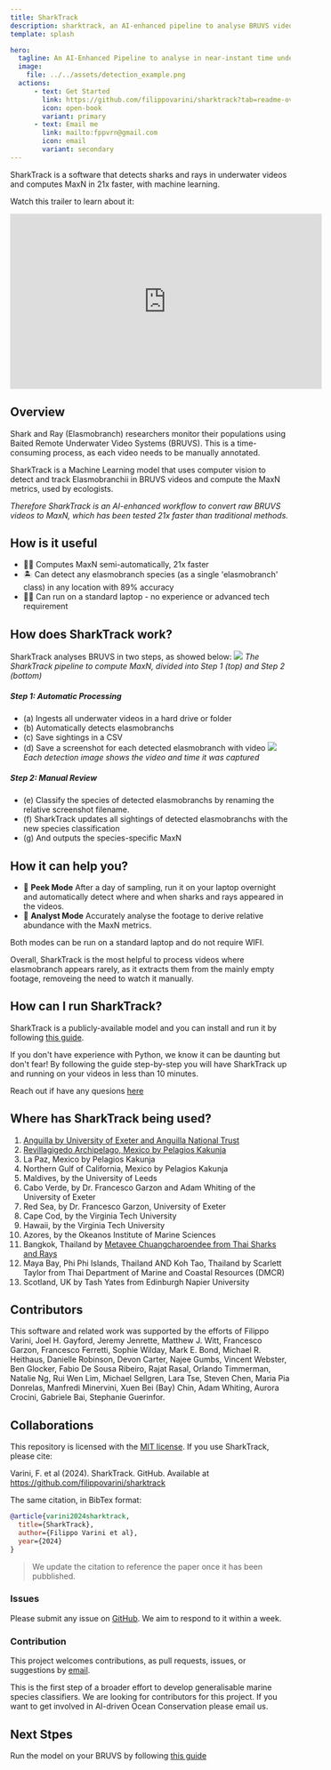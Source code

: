 ```yaml
---
title: SharkTrack
description: sharktrack, an AI-enhanced pipeline to analyse BRUVS videos of sharks and rays with Machine Learning
template: splash

hero:
  tagline: An AI-Enhanced Pipeline to analyse in near-instant time underwater videos (BRUVS) of sharks, rays and more!
  image: 
    file: ../../assets/detection_example.png
  actions:
      - text: Get Started
        link: https://github.com/filippovarini/sharktrack?tab=readme-ov-file#sharktrack
        icon: open-book
        variant: primary
      - text: Email me
        link: mailto:fppvrn@gmail.com
        icon: email
        variant: secondary
---
```


SharkTrack is a software that detects sharks and rays in underwater videos and computes MaxN in 21x faster, with machine learning.

Watch this trailer to learn about it:
<div>
<iframe width="560" height="315" src="https://www.youtube.com/embed/NeBcpscTc3M?si=vIklOFr9nRxDDm4w" title="YouTube video player" frameborder="0" allow="accelerometer; autoplay; clipboard-write; encrypted-media; gyroscope; picture-in-picture; web-share" referrerpolicy="strict-origin-when-cross-origin" allowfullscreen></iframe>
</div>

## Overview
Shark and Ray (Elasmobranch) researchers monitor their populations using Baited Remote Underwater Video Systems (BRUVS). This is a time-consuming process, as each video needs to be manually annotated. 

SharkTrack is a Machine Learning model that uses computer vision to detect and track Elasmobranchii in BRUVS videos and compute the MaxN metrics, used by ecologists.

*Therefore SharkTrack is an AI-enhanced workflow to convert raw BRUVS videos to MaxN, which has been tested 21x faster than traditional methods.*

## How is it useful
- 🏃‍♀️ Computes MaxN semi-automatically, 21x faster
- 🏝 Can detect any elasmobranch species (as a single 'elasmobranch' class) in any location with 89% accuracy
- 👨‍💻 Can run on a standard laptop - no experience or advanced tech requirement


## How does SharkTrack work?
SharkTrack analyses BRUVS in two steps, as showed below:
![](../../assets/figure1.png)
*The SharkTrack pipeline to compute MaxN, divided into Step 1 (top) and Step 2 (bottom)*

##### Step 1: Automatic Processing
- (a) Ingests all underwater videos in a hard drive or folder
- (b) Automatically detects elasmobranchs 
- (c) Save sightings in a CSV
- (d) Save a screenshot for each detected elasmobranch with video
![](../../assets/example_detection.jpg)
*Each detection image shows the video and time it was captured* 

##### Step 2: Manual Review
- (e) Classify the species of detected elasmobranchs by renaming the relative screenshot filename.
- (f) SharkTrack updates all sightings of detected elasmobranchs with the new species classification
- (g) And outputs the species-specific MaxN

## How it can help you?
- 👀 **Peek Mode** After a day of sampling, run it on your laptop overnight and automatically detect where and when sharks and rays appeared in the videos.
- 🔎 **Analyst Mode** Accurately analyse the footage to derive relative abundance with the MaxN metrics.

Both modes can be run on a standard laptop and do not require WIFI.

Overall, SharkTrack is the most helpful to process videos where elasmobranch appears rarely, as it extracts them from the mainly empty footage, removeing the need to watch it manually.


## How can I run SharkTrack?
SharkTrack is a publicly-available model and you can install and run it by following [this guide](https://github.com/filippovarini/sharktrack/blob/master/sharktrack-user-guide.md).

If you don't have experience with Python, we know it can be daunting but don't fear! By following the guide step-by-step you will have SharkTrack up and running on your videos in less than 10 minutes.

Reach out if have any quesions [here]((mailto:fppvrn@gmail.com?subject=SharkTrackHelp))


## Where has SharkTrack being used?
1. [Anguilla by University of Exeter and Anguilla National Trust](https://www.linkedin.com/posts/filippo-varini_we-are-back-from-university-of-exeter-activity-7167899292593065985-dZLo?utm_source=share&utm_medium=member_desktop)
2. [Revillagigedo Archipelago, Mexico by Pelagios Kakunja](https://youtu.be/NeBcpscTc3M?si=BfyYM4jQ0-NDCKZZ)
3. La Paz, Mexico by Pelagios Kakunja
4. Northern Gulf of California, Mexico by Pelagios Kakunja
5. Maldives, by the University of Leeds
6. Cabo Verde, by Dr. Francesco Garzon and Adam Whiting of the University of Exeter
7. Red Sea, by Dr. Francesco Garzon, University of Exeter
8. Cape Cod, by the Virginia Tech University
9. Hawaii, by the Virginia Tech University
10. Azores, by the Okeanos Institute of Marine Sciences
11. Bangkok, Thailand by [Metavee Chuangcharoendee from Thai Sharks and Rays](https://www.reshark.org/star-project)
12. Maya Bay, Phi Phi Islands, Thailand AND Koh Tao, Thailand by Scarlett Taylor from  Thai Department of Marine and Coastal Resources (DMCR)
13. Scotland, UK by Tash Yates from Edinburgh Napier University

## Contributors
This software and related work was supported by the efforts of Filippo Varini, Joel H. Gayford, Jeremy Jenrette, Matthew J. Witt, Francesco Garzon, Francesco Ferretti, Sophie Wilday, Mark E. Bond, Michael R. Heithaus, Danielle Robinson, Devon Carter, Najee Gumbs, Vincent Webster, Ben Glocker, Fabio De Sousa Ribeiro, Rajat Rasal, Orlando Timmerman, Natalie Ng, Rui Wen Lim, Michael Sellgren, Lara Tse, Steven Chen, Maria Pia Donrelas, Manfredi Minervini, Xuen Bei (Bay) Chin, Adam Whiting, Aurora Crocini, Gabriele Bai, Stephanie Guerinfor.

## Collaborations
This repository is licensed with the [MIT license](https://opensource.org/license/mit). If you use SharkTrack, please cite:

Varini, F. et al (2024). SharkTrack. GitHub. Available at
https://github.com/filippovarini/sharktrack


The same citation, in BibTex format:

```BibTex
@article{varini2024sharktrack,
  title={SharkTrack},
  author={Filippo Varini et al},
  year={2024}
}
```

> We update the citation to reference the paper once it has been pubblished.
### Issues
Please submit any issue on [GitHub](https://github.com/filippovarini/sharktrack/issues). We aim to respond to it within a week.
### Contribution
This project welcomes contributions, as pull requests, issues, or suggestions by [email](mailto:fppvrn@gmail.com?subject=SharkTrackContribution).

This is the first step of a broader effort to develop generalisable marine species classifiers. We are looking for contributors for this project. If you want to get involved in AI-driven Ocean Conservation please email us.


## Next Stpes
Run the model on your BRUVS by following [this guide](https://github.com/filippovarini/sharktrack/blob/master/sharktrack-user-guide.md)

